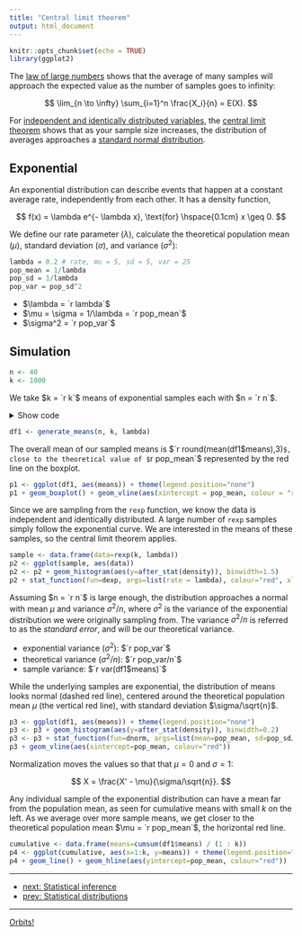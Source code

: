 ```yaml
---
title: "Central limit theorem"
output: html_document
---
```


```r
knitr::opts_chunk$set(echo = TRUE)
library(ggplot2)
```

The [law of large numbers][1] shows that the average of many samples will approach the expected value as the number of samples goes to infinity:

$$
\lim_{n \to \infty} \sum_{i=1}^n \frac{X_i}{n} = E(X).
$$

For [independent and identically distributed variables][2], the [central limit theorem][3] shows that as your sample size increases, the distribution of averages approaches a [standard normal distribution][4].

## Exponential

An exponential distribution can describe events that happen at a constant average rate, independently from each other. It has a density function,

$$
f(x) = \lambda e^{- \lambda x}, \text{for} \hspace{0.1cm} x \geq 0.
$$

We define our rate parameter ($\lambda$), calculate the theoretical population mean ($\mu$), standard deviation ($\sigma$), and variance ($\sigma^2$):

```r
lambda = 0.2 # rate, mu = 5, sd = 5, var = 25
pop_mean = 1/lambda
pop_sd = 1/lambda
pop_var = pop_sd^2
```

- $\lambda = `r lambda`$
- $\mu = \sigma = 1/\lambda = `r pop_mean`$
- $\sigma^2 = `r pop_var`$

## Simulation

```r
n <- 40
k <- 1000
```

We take $k = `r k`$ means of exponential samples each with $n = `r n`$.

<details>
<summary>Show code</summary>
```r
#' n: # number of rexp samples for each mean
#' k: # number of means
generate_means <- function(n, k, lambda) {
  #' collect k means, each with n samples, in an array
  sample_means = NULL
  for (i in 1:k) sample_means = c(sample_means, mean(rexp(n, lambda)))
  means_df <- data.frame(means = sample_means)
  means_df
}
```
</details>

```r
df1 <- generate_means(n, k, lambda)
```

The overall mean of our sampled means is $`r round(mean(df1$means),3)`$, close to the theoretical value of $`r pop_mean`$ represented by the red line on the boxplot.

```r
p1 <- ggplot(df1, aes(means)) + theme(legend.position="none")
p1 + geom_boxplot() + geom_vline(aes(xintercept = pop_mean, colour = "red"))
```

Since we are sampling from the `rexp` function, we know the data is independent and identically distributed. A large number of `rexp` samples simply follow the exponential curve. We are interested in the means of these samples, so the central limit theorem applies.

```r
sample <- data.frame(data=rexp(k, lambda))
p2 <- ggplot(sample, aes(data))
p2 <- p2 + geom_histogram(aes(y=after_stat(density)), binwidth=1.5)
p2 + stat_function(fun=dexp, args=list(rate = lambda), colour="red", xlim=c(0, max(sample$data)))
```

Assuming $n = `r n`$ is large enough, the distribution approaches a normal with mean $\mu$ and variance $\sigma^2/n$, where $\sigma^2$ is the variance of the exponential distribution we were originally sampling from. The variance $\sigma^2/n$ is referred to as the *standard error*, and will be our theoretical variance.

- exponential variance ($\sigma^2$): $`r pop_var`$
- theoretical variance ($\sigma^2/n$): $`r pop_var/n`$
- sample variance: $`r var(df1$means)`$

While the underlying samples are exponential, the distribution of means looks normal (dashed red line), centered around the theoretical population mean $\mu$ (the vertical red line), with standard deviation $\sigma/\sqrt{n}$.

```r
p3 <- ggplot(df1, aes(means)) + theme(legend.position="none")
p3 <- p3 + geom_histogram(aes(y=after_stat(density)), binwidth=0.2)
p3 <- p3 + stat_function(fun=dnorm, args=list(mean=pop_mean, sd=pop_sd/sqrt(n)), colour="red")
p3 + geom_vline(aes(xintercept=pop_mean, colour="red"))
```

Normalization moves the values so that that $\mu = 0$ and $\sigma = 1$:

$$
X = \frac{X' - \mu}{\sigma/\sqrt{n}}.
$$

Any individual sample of the exponential distribution can have a mean far from the population mean, as seen for cumulative means with small $k$ on the left. As we average over more sample means, we get closer to the theoretical population mean $\mu = `r pop_mean`$, the horizontal red line.

```r
cumulative <- data.frame(means=cumsum(df1$means) / (1 : k))
p4 <- ggplot(cumulative, aes(x=1:k, y=means)) + theme(legend.position="none")
p4 + geom_line() + geom_hline(aes(yintercept=pop_mean, colour="red"))
```

***

- [next: Statistical inference](./stat_inf.html)
- [prev: Statistical distributions](./stat_dist.html)

[1]:(https://en.wikipedia.org/wiki/Law_of_large_numbers)
[2]:(https://en.wikipedia.org/wiki/Independent_and_identically_distributed_random_variables)
[3]:(https://en.wikipedia.org/wiki/Central_limit_theorem)
[4]:(https://en.wikipedia.org/wiki/Normal_distribution)

***

[Orbits!](./index.html)
